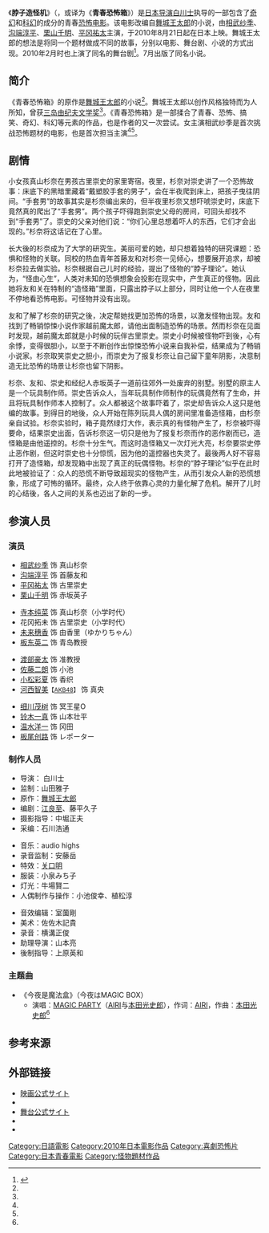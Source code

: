 {{Infobox Film
| name = NECK
| cn_name = '''脖子造怪机'''
| tw_name = '''青春恐怖箱'''
| image =  Neck Poster01.jpg
| caption =  脖子造怪机
| director = [[白川士|白川士]]<ref name="mw">{{cite web|author=MovieWalker|title=相武紗季映画初主演作は斬新な“胸キュン”ホラー|url=http://news.walkerplus.com/article/10467/|work=2009年11月13日|publisher=walkerplus|language=ja|accessdate=2014-03-29|archive-date=2018-12-09|archive-url=https://web.archive.org/web/20181209065639/https://news.walkerplus.com/article/10467/|dead-url=no}}</ref> 
| writer = 舞城王太郎<ref name="mw"/>
| starring = [[相武纱季|相武纱季]]、[[沟端淳平|沟端淳平]]<br />[[栗山千明|栗山千明]]、[[平冈祐太|平冈祐太]]<ref name="mw"/>
| music = Audio Highs<br/>主題曲：MAGIC PARTY，《今夜是魔法盒》<ref name="mt">{{cite web|author=姬忠鹏|title=相武纱季新片话恐怖爱情 主题曲敲定新人组合|url=http://news.mtime.com/2010/05/11/1431633.html|work=2010-5-11|publisher=Mtime|accessdate=2014-03-29|archive-date=2019-10-05|archive-url=https://web.archive.org/web/20191005140427/http://news.mtime.com/2010/05/11/1431633.html|dead-url=no}}</ref> 
| distributor = Asmik Ace, Inc.
| released = 2010年8月21日
| runtime = 96分鐘
| country = [[日本|日本]]
| language = [[日語|日語]]
| budget = 
| gross = 
| amg_id = 
| imdb_id = 
}}

《'''脖子造怪机'''》（{{lang|ja|'''NECKネック'''}}，或译为《'''青春恐怖箱'''》）是[[日本|日本]][[导演|导演]][[白川士|白川士]]执导的一部包含了[[奇幻|奇幻]]和[[科幻|科幻]]的成分的青春[[恐怖片|恐怖]][[电影|电影]]。该电影改编自[[舞城王太郎|舞城王太郎]]的小说，由[[相武纱季|相武纱季]]、[[沟端淳平|沟端淳平]]、[[栗山千明|栗山千明]]、[[平冈祐太|平冈祐太]]主演，于2010年8月21日起在日本上映。舞城王太郎的想法是将同一个题材做成不同的故事，分别以电影、舞台剧、小说的方式出现。2010年2月时也上演了同名的舞台剧<ref name="oz">{{cite web|author=安田佑子|title=占い・映画・小説・エンタメ|url=http://www.ozmall.co.jp/entertainment/people/vol182/|publisher=Ozmall|language=ja|accessdate=2014-03-29|archive-date=2021-01-18|archive-url=https://web.archive.org/web/20210118010940/https://www.ozmall.co.jp/entertainment/people/vol182/|dead-url=no}}</ref>。7月出版了同名小说。

==简介==
《青春恐怖箱》的原作是[[舞城王太郎|舞城王太郎]]的小说<ref name="mw"/>。舞城王太郎以创作风格独特而为人所知，曾获[[三岛由纪夫|三岛由纪夫]][[三岛由纪夫文学奖|文学奖]]<ref name="oz"/>。《青春恐怖箱》是一部揉合了青春、恐怖、搞笑、奇幻、科幻等元素的作品，也是作者的又一次尝试。女主演相武纱季是首次挑战恐怖题材的电影，也是首次担当主演<ref name="mt"/><ref name="mw"/>。

==剧情==
小女孩真山杉奈在男孩古里崇史的家里寄宿。夜里，杉奈对崇史讲了一个恐怖故事：床底下的黑暗里藏着“戴塑胶手套的男子”，会在半夜爬到床上，把孩子曳往阴间。“手套男”的故事其实是杉奈编出来的，但半夜里杉奈又想吓唬崇史时，床底下竟然真的爬出了“手套男”。两个孩子吓得跑到崇史父母的房间，可回头却找不到“手套男”了。崇史的父亲对他们说：“你们心里总想着吓人的东西，它们才会出现的。”杉奈将这话记在了心里。

长大後的杉奈成为了大学的研究生。美丽可爱的她，却只想着独特的研究课题：恐惧和怪物的关联。同校的热血青年首藤友和对杉奈一见倾心，想要展开追求，却被杉奈拉去做实验。杉奈根据自己儿时的经验，提出了怪物的“脖子理论”。她认为，“怪由心生”，人类对未知的恐惧想象会投影在现实中，产生真正的怪物。因此她将友和关在特制的“造怪箱”里面，只露出脖子以上部分，同时让他一个人在夜里不停地看恐怖电影。可怪物并没有出现。

友和了解了杉奈的研究之後，决定帮她找更加恐怖的场景，以激发怪物出现。友和找到了畅销惊悚小说作家越前魔太郎，请他出面制造恐怖的场景。然而杉奈在见面时发现，越前魔太郎就是小时候的玩伴古里崇史。崇史小时候被怪物吓到後，心有余悸，变得很胆小，以至于不断创作出惊悚恐怖小说来自我补偿，结果成为了畅销小说家。杉奈取笑崇史之胆小，而崇史为了报复杉奈让自己留下童年阴影，决意制造无比恐怖的场景让杉奈也留下阴影。

杉奈、友和、崇史和经纪人赤坂英子一道前往郊外一处废弃的别墅。别墅的原主人是一个玩具制作师。崇史告诉众人，当年玩具制作师制作的玩偶竟然有了生命，并且将玩具制作师本人控制了。众人都被这个故事吓着了，崇史却告诉众人这只是他编的故事。到得目的地後，众人开始在陈列玩具人偶的房间里准备造怪箱，由杉奈亲自试验。杉奈实验时，箱子竟然绿灯大作，表示真的有怪物产生了，杉奈被吓得要命，结果崇史出面，告诉杉奈这一切只是他为了报复杉奈而作的恶作剧而已，造怪箱是由他遥控的。杉奈十分生气。而这时造怪箱又一次灯光大亮，杉奈要崇史停止恶作剧，但这时崇史也十分惊慌，因为他的遥控器也失灵了。最後两人好不容易打开了造怪箱，却发现箱中出现了真正的玩偶怪物。杉奈的“脖子理论”似乎在此时此地被验证了：众人的恐慌不断导致超现实的怪物产生，从而引发众人新的恐慌想象，形成了可怖的循环。最终，众人终于依靠心灵的力量化解了危机。解开了儿时的心结後，各人之间的关系也迈出了新的一步。

==参演人员==
===演员===
{{Col-begin}}
{{Col-4}}
*[[相武纱季|相武纱季]] 饰 真山杉奈
*[[沟端淳平|沟端淳平]] 饰 首藤友和
*[[平冈祐太|平冈祐太]] 饰 古里崇史
*[[栗山千明|栗山千明]] 饰 赤坂英子
{{Col-4}}
*[[寺本纯菜|寺本纯菜]] 饰 真山杉奈（小学时代）
*花冈拓未 饰 古里崇史（小学时代）
*[[未来穗香|未来穗香]] 饰 由香里（ゆかりちゃん）
*[[板东英二|板东英二]] 饰 青岛教授
{{Col-4}}
*[[渡部豪太|渡部豪太]] 饰 准教授
*[[佐藤二朗|佐藤二朗]] 饰 小池
*[[小松彩夏|小松彩夏]] 饰 香织
*[[河西智美|河西智美]]<small>【[[AKB48|AKB48]]】</small> 饰 真央
{{Col-4}}
*[[细川茂树|细川茂树]] 饰 冥王星O
*[[铃木一真|铃木一真]] 饰 山本壮平
*[[温水洋一|温水洋一]] 饰 冈田
*[[板尾创路|板尾创路]] 饰 レポーター
{{Col-end}}

===制作人员===
{{Col-begin}}
{{Col-3}}
* 导演： 白川士
* 监制：山田雅子
* 原作：[[舞城王太郎|舞城王太郎]]
* 编剧：[[江良至|江良至]]、藤平久子
* 摄影指导：中堀正夫
* 采编：石川浩通
{{Col-3}}
* 音乐：audio highs
* 录音监制：安藤岳
* 特效：[[关口明|关口明]]
* 服装：小泉みち子
* 灯光：牛場賢二
* 人偶制作与操作：小池俊幸、植松淳
{{Col-3}}
* 音效编辑：室薗剛
* 美术：佐佐木記貴
* 录音：横溝正俊
* 助理导演：山本亮
* 後制指导：上原英和
{{Col-end}}
===主题曲===
*《今夜是魔法盒》（今夜はMAGIC BOX）
**演唱：[[MAGIC_PARTY|MAGIC PARTY]]（[[AIRI|AIRI]]与[[本田光史郎|本田光史郎]]），作词：[[AIRI|AIRI]]，作曲：[[本田光史郎|本田光史郎]]<ref name="mt"/>

==参考来源==
{{reflist}}

==外部链接==
* [https://www.asmik-ace.co.jp/lineup/1292 映画公式サイト] {{Wayback|url=https://www.asmik-ace.co.jp/lineup/1292 |date=20201201185624 }}
* {{Twitter|neck_movie|映画「NECK ネック」}}
* [https://www.asmik-ace.co.jp/lineup/3411 舞台公式サイト] {{Wayback|url=https://www.asmik-ace.co.jp/lineup/3411 |date=20200903091441 }}
* {{Allcinema title|336488|NECK（ネック）}}
* {{Kinejun title|41091|NECK（ネック）}}

{{DEFAULTSORT:NECK}}
[[Category:日語電影|Category:日語電影]]
[[Category:2010年日本電影作品|Category:2010年日本電影作品]]
[[Category:喜劇恐怖片|Category:喜劇恐怖片]]
[[Category:日本青春電影|Category:日本青春電影]]
[[Category:怪物題材作品|Category:怪物題材作品]]